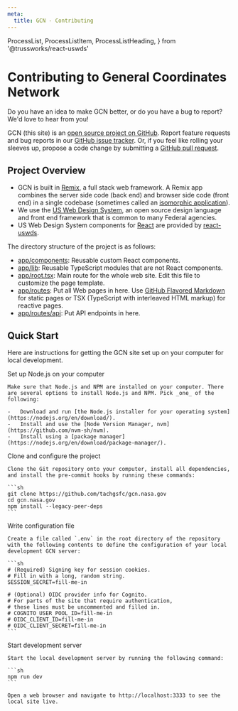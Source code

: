 ```yaml
---
meta:
  title: GCN - Contributing
---
```


  ProcessList,
  ProcessListItem,
  ProcessListHeading,
} from '@trussworks/react-uswds'

# Contributing to General Coordinates Network

Do you have an idea to make GCN better, or do you have a bug to report? We'd love to hear from you!

GCN (this site) is an [open source project on GitHub](https://github.com/tachgsfc/gcn.nasa.gov). Report feature requests and bug reports in our [GitHub issue tracker](https://github.com/tachgsfc/gcn.nasa.gov/issues). Or, if you feel like rolling your sleeves up, propose a code change by submitting a [GitHub pull request](https://github.com/tachgsfc/gcn.nasa.gov/pulls).

## Project Overview

- GCN is built in [Remix](https://remix.run), a full stack web framework. A Remix app combines the server side code (back end) and browser side code (front end) in a single codebase (sometimes called an [isomorphic application](https://en.wikipedia.org/wiki/Isomorphic_JavaScript)).
- We use the [US Web Design System](https://designsystem.digital.gov), an open source design language and front end framework that is common to many Federal agencies.
- US Web Design System components for [React](https://reactjs.org) are provided by [react-uswds](https://github.com/trussworks/react-uswds).

The directory structure of the project is as follows:

- [app/components](https://github.com/tachgsfc/gcn.nasa.gov/blob/main/app/components): Reusable custom React components.
- [app/lib](https://github.com/tachgsfc/gcn.nasa.gov/blob/main/app/lib): Reusable TypeScript modules that are not React components.
- [app/root.tsx](https://github.com/tachgsfc/gcn.nasa.gov/blob/main/app/root.tsx): Main route for the whole web site. Edit this file to customize the page template.
- [app/routes](https://github.com/tachgsfc/gcn.nasa.gov/blob/main/app/routes): Put all Web pages in here. Use [GitHub Flavored Markdown](https://docs.github.com/en/github/writing-on-github/getting-started-with-writing-and-formatting-on-github/basic-writing-and-formatting-syntax) for static pages or TSX (TypeScript with interleaved HTML markup) for reactive pages.
- [app/routes/api](https://github.com/tachgsfc/gcn.nasa.gov/blob/main/app/routes/api): Put API endpoints in here.

## Quick Start

Here are instructions for getting the GCN site set up on your computer for local development.

<ProcessList>
  <ProcessListItem>
    <ProcessListHeading type="h3">
      Set up Node.js on your computer
    </ProcessListHeading>

    Make sure that Node.js and NPM are installed on your computer. There are several options to install Node.js and NPM. Pick _one_ of the following:

    -   Download and run [the Node.js installer for your operating system](https://nodejs.org/en/download/).
    -   Install and use the [Node Version Manager, nvm](https://github.com/nvm-sh/nvm).
    -   Install using a [package manager](https://nodejs.org/en/download/package-manager/).

  </ProcessListItem>
  <ProcessListItem>
    <ProcessListHeading type="h3">
      Clone and configure the project
    </ProcessListHeading>

    Clone the Git repository onto your computer, install all dependencies, and install the pre-commit hooks by running these commands:

    ```sh
    git clone https://github.com/tachgsfc/gcn.nasa.gov
    cd gcn.nasa.gov
    npm install --legacy-peer-deps
    ```

  </ProcessListItem>
  <ProcessListItem>
    <ProcessListHeading type="h3">
      Write configuration file
    </ProcessListHeading>

    Create a file called `.env` in the root directory of the repository with the following contents to define the configuration of your local development GCN server:

    ```sh
    # (Required) Signing key for session cookies.
    # Fill in with a long, random string.
    SESSION_SECRET=fill-me-in

    # (Optional) OIDC provider info for Cognito.
    # For parts of the site that require authentication,
    # these lines must be uncommented and filled in.
    # COGNITO_USER_POOL_ID=fill-me-in
    # OIDC_CLIENT_ID=fill-me-in
    # OIDC_CLIENT_SECRET=fill-me-in
    ```

  </ProcessListItem>
  <ProcessListItem>
    <ProcessListHeading type="h3">
      Start development server
    </ProcessListHeading>

    Start the local development server by running the following command:

    ```sh
    npm run dev
    ```

    Open a web browser and navigate to http://localhost:3333 to see the local site live.

  </ProcessListItem>
</ProcessList>
